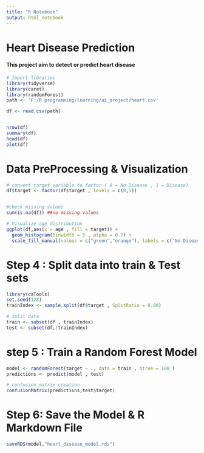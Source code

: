 ```yaml
---
title: "R Notebook"
output: html_notebook
---
```


# Heart Disease Prediction 
#### This project aim to detect or predict heart disease

```r
# Import libraries
library(tidyverse)
library(caret)
library(randomForest)
path <- 'F:/R programming/learning/ai_project/heart.csv'

df <- read.csv(path)


nrow(df)
summary(df)
head(df)
plot(df)

```
# Data PreProcessing & Visualization

```r
# convert target variable to factor ( 0 = No Disease , 1 = Disease)
df$target <- factor(df$target , levels = c(0,1))


#check missing values
sum(is.na(df)) ##no missing values 

# Visualize age distribution
ggplot(df,aes(x = age , fill = target)) + 
  geom_histogram(binwidth = 5 , alpha = 0.7) + 
  scale_fill_manual(values = c("green","orange"), labels = c("No Disease" , "Heart Disaease") )

```
# Step 4 : Split data into train & Test sets 

```r
library(caTools)
set.seed(123)
trainIndex <- sample.split(df$target , SplitRatio = 0.80)

# split data 
train <- subset(df , trainIndex)
test <- subset(df,!trainIndex)
```

# step 5 : Train a Random Forest Model 

```r
model <- randomForest(target ~ ., data = train , ntree = 100 )
predictions <- predict(model , test) 

# confusion matrix creation
confusionMatrix(predictions,test$target)
```

# Step 6: Save the Model & R Markdown File 

```r
saveRDS(model,"heart_disease_model.rds")
```



